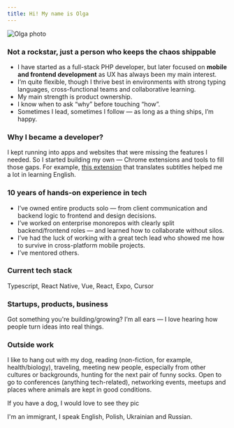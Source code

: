 ```yaml
---
title: Hi! My name is Olga
---
```



<Image src="/images/me.jpeg" alt="Olga photo" width={250} height={250} className="avatar-img"/>

### Not a rockstar, just a person who keeps the chaos shippable
- I have started as a full-stack PHP developer, but later focused on **mobile and frontend development** as UX has always been my main interest.
- I’m quite flexible, though I thrive best in environments with strong typing languages, cross-functional teams and collaborative learning.
- My main strength is product ownership.
- I know when to ask “why” before touching “how”.
- Sometimes I lead, sometimes I follow — as long as a thing ships, I’m happy.

### Why I became a developer?
I kept running into apps and websites that were missing the features I needed.
So I started building my own — Chrome extensions and tools to fill those gaps.
For example, [this extension](https://youtu.be/4_J4AvmPMNo?si=Z-PdDIQauuuIsZDP) that translates subtitles helped me a lot in learning English.

### 10 years of hands-on experience in tech
- I’ve owned entire products solo — from client communication and backend logic to frontend and design decisions.
- I’ve worked on enterprise monorepos with clearly split backend/frontend roles — and learned how to collaborate without silos.
- I’ve had the luck of working with a great tech lead who showed me how to survive in cross-platform mobile projects.
- I’ve mentored others.

### Current tech stack
Typescript, React Native, Vue, React, Expo, Cursor

### Startups, products, business
Got something you're building/growing? I’m all ears — I love hearing how people turn ideas into real things.

### Outside work
I like to hang out with my dog, reading (non-fiction, for example, health/biology), traveling, meeting new people,
especially from other cultures or backgrounds, hunting for the next pair of funny socks.
Open to go to conferences (anything tech-related), networking events, meetups and places where animals are kept in good conditions.

<Callout type='warning' emoji="🐶">If you have a dog, I would love to see they pic</Callout>

I'm an immigrant, I speak English, Polish, Ukrainian and Russian.

